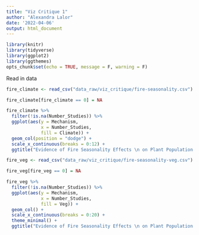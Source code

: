 ```yaml
---
title: "Viz Critique 1"
author: "Alexandra Lalor"
date: '2022-04-06'
output: html_document
---
```


```r
library(knitr)
library(tidyverse)
library(ggplot2)
library(ggthemes)
opts_chunk$set(echo = TRUE, message = F, warning = F)
```

Read in data
```r
fire_climate <- read_csv("data_raw/viz_critique/fire-seasonality.csv")

fire_climate[fire_climate == 0] = NA

fire_climate %>% 
  filter(!is.na(Number_Studies)) %>% 
  ggplot(aes(y = Mechanism,
             x = Number_Studies,
             fill = Climate)) +
  geom_col(position = "dodge") +
  scale_x_continuous(breaks = 0:12) +
  ggtitle("Evidence of Fire Seasonality Effects \n on Plant Population Persistence")
```

```r
fire_veg <- read_csv("data_raw/viz_critique/fire-seasonality-veg.csv")

fire_veg[fire_veg == 0] = NA

fire_veg %>% 
  filter(!is.na(Number_Studies)) %>% 
  ggplot(aes(y = Mechanism,
             x = Number_Studies,
             fill = Veg)) +
  geom_col() +
  scale_x_continuous(breaks = 0:20) +
  theme_minimal() +
  ggtitle("Evidence of Fire Seasonality Effects \n on Plant Population Persistence")
```

